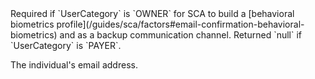   
<ParamField body="Email" type="string">  
<FormatAValidEmailAddress />     
Required if `UserCategory` is `OWNER` for SCA to build a [behavioral biometrics profile](/guides/sca/factors#email-confirmation-behavioral-biometrics) and as a backup communication channel. Returned `null` if `UserCategory` is `PAYER`.

The individual's email address.
</ParamField>